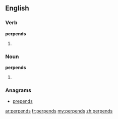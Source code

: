 ==English==

===Verb===
'''perpends'''

# {{third-person singular of|[[perpend]]}}

===Noun===
'''perpends'''

# {{plural of|[[perpend]]}}

===Anagrams===
* [[prepends#English|prepends]]

[[ar:perpends]]
[[fr:perpends]]
[[my:perpends]]
[[zh:perpends]]